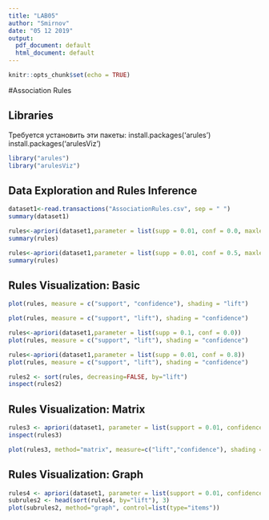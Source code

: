 ```yaml
---
title: "LAB05"
author: "Smirnov"
date: "05 12 2019"
output:
  pdf_document: default
  html_document: default
---
```


```r
knitr::opts_chunk$set(echo = TRUE)
```
#Association Rules

## Libraries
Требуется установить эти пакеты:
install.packages('arules')
install.packages('arulesViz')
```r
library("arules")
library("arulesViz")
```

## Data Exploration and Rules Inference

```r
dataset1<-read.transactions("AssociationRules.csv", sep = " ")
summary(dataset1)
```

```r
rules<-apriori(dataset1,parameter = list(supp = 0.01, conf = 0.0, maxlen = 14))
summary(rules)
```

```r
rules<-apriori(dataset1,parameter = list(supp = 0.01, conf = 0.5, maxlen = 14))
summary(rules)
```

## Rules Visualization: Basic

```r
plot(rules, measure = c("support", "confidence"), shading = "lift")
```

```r
plot(rules, measure = c("support", "lift"), shading = "confidence")
```

```r
rules<-apriori(dataset1,parameter = list(supp = 0.1, conf = 0.0))
plot(rules, measure = c("support", "lift"), shading = "confidence")
```

```r
rules<-apriori(dataset1,parameter = list(supp = 0.01, conf = 0.8))
plot(rules, measure = c("support", "lift"), shading = "confidence")
```

```r
rules2 <- sort(rules, decreasing=FALSE, by="lift")
inspect(rules2)
```

## Rules Visualization: Matrix

```r
rules3 <- apriori(dataset1, parameter = list(support = 0.01, confidence = 0.8))
inspect(rules3)
```

```r
plot(rules3, method="matrix", measure=c("lift","confidence"), shading = c("lift", "confidence"), interactive = TRUE)
```

## Rules Visualization: Graph

```r
rules4 <- apriori(dataset1, parameter = list(support = 0.01, confidence = 0.5))
subrules2 <- head(sort(rules4, by="lift"), 3)
plot(subrules2, method="graph", control=list(type="items"))
```
